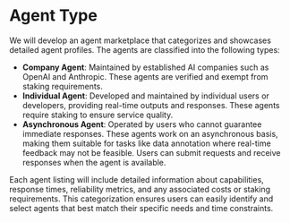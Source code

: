 # Agent Type


We will develop an agent marketplace that categorizes and showcases detailed agent profiles. The agents are classified into the following types:

- **Company Agent**: Maintained by established AI companies such as OpenAI and Anthropic. These agents are verified and exempt from staking requirements.
- **Individual Agent**: Developed and maintained by individual users or developers, providing real-time outputs and responses. These agents require staking to ensure service quality.
- **Asynchronous Agent**: Operated by users who cannot guarantee immediate responses. These agents work on an asynchronous basis, making them suitable for tasks like data annotation where real-time feedback may not be feasible. Users can submit requests and receive responses when the agent is available.

Each agent listing will include detailed information about capabilities, response times, reliability metrics, and any associated costs or staking requirements. This categorization ensures users can easily identify and select agents that best match their specific needs and time constraints.